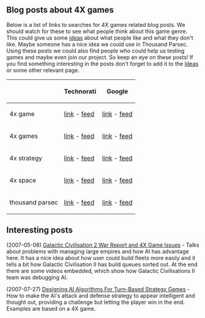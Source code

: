 == Blog posts about 4X games ==

Below is a list of links to searches for 4X games related blog posts. We should watch for these to see what people think about this game genre. This could give us some [[Ideas|ideas]] about what people like and what they don't like. Maybe someone has a nice idea we could use in Thousand Parsec. Using these posts we could also find people who could help us testing games and maybe even join our project. So keep an eye on these posts! If you find something interesting in the posts don't forget to add it to the [[Ideas]] or some other relevant page.

{| border="1"
|-
! !! Technorati !! Google
|-
! 4x game
| [http://technorati.com/search/%224x+game%22 link] - [http://feeds.technorati.com/search/%224x+game%22 feed] || [http://blogsearch.google.com/blogsearch?hl=en&q=%224x+game%22&ie=UTF-8&scoring=d link] - [http://blogsearch.google.com/blogsearch_feeds?hl=en&scoring=d&q=%224x+game%22&ie=utf-8&num=10&output=atom feed]
|-
! 4x games
| [http://technorati.com/search/%224x+games%22 link] - [http://feeds.technorati.com/search/%224x+games%22 feed] || [http://blogsearch.google.com/blogsearch?hl=en&q=%224x+games%22&ie=UTF-8&scoring=d link] - [http://blogsearch.google.com/blogsearch_feeds?hl=en&scoring=d&q=%224x+games%22&ie=utf-8&num=10&output=atom feed]
|-
! 4x strategy
| [http://technorati.com/search/%224x+strategy%22 link] - [http://feeds.technorati.com/search/%224x+strategy%22 feed] || [http://blogsearch.google.com/blogsearch?hl=en&q=%224x+strategy%22&ie=UTF-8&scoring=d link] - [http://blogsearch.google.com/blogsearch_feeds?hl=en&scoring=d&q=%224x+strategy%22&ie=utf-8&num=10&output=atom feed]
|-
! 4x space
| [http://technorati.com/search/%224x+space%22 link] - [http://feeds.technorati.com/search/%224x+space%22 feed] || [http://blogsearch.google.com/blogsearch?hl=en&q=%224x+space%22&ie=UTF-8&scoring=d link] - [http://blogsearch.google.com/blogsearch_feeds?hl=en&scoring=d&q=%224x+space%22&ie=utf-8&num=10&output=atom feed]
|-
! thousand parsec
| [http://technorati.com/search/%22thousand+parsec%22 link] - [http://feeds.technorati.com/search/%22thousand+parsec%22 feed] || [http://blogsearch.google.com/blogsearch?hl=en&q=%22thousand+parsec%22&ie=UTF-8&scoring=d link] - [http://blogsearch.google.com/blogsearch_feeds?hl=en&scoring=d&q=%22thousand+parsec%22&ie=utf-8&num=10&output=atom feed]
|}

== Interesting posts ==

(2007-05-08) [http://selfdeprecatingjournalism.blogspot.com/2007/05/galactic-civilisation-2-war-report-and.html Galactic Civilisation 2 War Report and 4X Game Issues] - Talks about problems with managing large empires and how AI has advantage here. It has a nice idea about how user could build fleets more easily and it tells a bit how Galactic Civilisation II has build queues sorted out. At the end there are some videos embedded, which show how Galactic Civilisations II team was debugging AI.

(2007-07-27)
[http://www.gamasutra.com/view/feature/1535/designing_ai_algorithms_for_.php Designing AI Algorithms For Turn-Based Strategy Games] - How to make the AI's attack and defense strategy to appear intelligent and thought out, providing a challenge but letting the player win in the end. Examples are based on a 4X game.